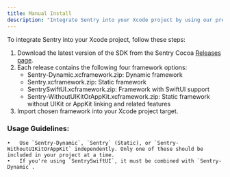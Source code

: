 ```yaml
---
title: Manual Install 
description: "Integrate Sentry into your Xcode project by using our pre-compiled frameworks."
---
```


To integrate Sentry into your Xcode project, follow these steps:

1. Download the latest version of the SDK from the Sentry Cocoa [Releases page](https://github.com/getsentry/sentry-cocoa/releases).
2. Each release contains the following four framework options:
    - Sentry-Dynamic.xcframework.zip: Dynamic framework
	- Sentry.xcframework.zip: Static framework
	- SentrySwiftUI.xcframework.zip: Framework with SwiftUI support
	- Sentry-WithoutUIKitOrAppKit.xcframework.zip: Static framework without UIKit or AppKit linking and related features
3. Import chosen framework into your Xcode project target.
### Usage Guidelines:

	•	Use `Sentry-Dynamic`, `Sentry` (Static), or `Sentry-WithoutUIKitOrAppKit` independently. Only one of these should be included in your project at a time.
	•	If you're using `SentrySwiftUI`, it must be combined with `Sentry-Dynamic`.